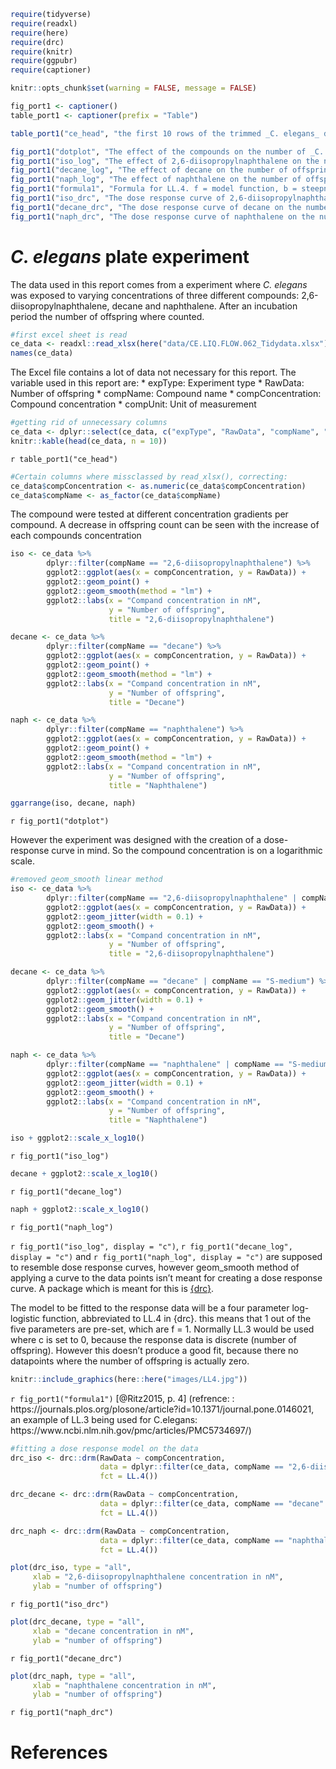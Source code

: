 
```r
require(tidyverse)
require(readxl)
require(here)
require(drc)
require(knitr)
require(ggpubr)
require(captioner)
```

```r
knitr::opts_chunk$set(warning = FALSE, message = FALSE)
```

```r
fig_port1 <- captioner()
table_port1 <- captioner(prefix = "Table")
```

```r
table_port1("ce_head", "the first 10 rows of the trimmed _C. elegans_ data")
```

```r
fig_port1("dotplot", "The effect of the compounds on the number of _C. elegans_ offspring.")
fig_port1("iso_log", "The effect of 2,6-diisopropylnaphthalene on the number of offspring of _C. elegans_. The X-axis is logmarithmicly scaled")
fig_port1("decane_log", "The effect of decane on the number of offspring of _C. elegans_. The X-axis is logmarithmicly scaled")
fig_port1("naph_log", "The effect of naphthalene on the number of offspring of _C. elegans_. The X-axis is logmarithmicly scaled")
fig_port1("formula1", "Formula for LL.4. f = model function, b = steepness of curve, c = lower limit of the response, d = upper limit of the response and e = ED50.")
fig_port1("iso_drc", "The dose response curve of 2,6-diisopropylnaphthalene on the number of offspring of C. elegans. A decrease in number of offspring in __C. elegans__ after incubation with 2,6-diisopropylnaphthalene is seen. However the curve is not steep.")
fig_port1("decane_drc", "The dose response curve of decane on the number of offspring of C. elegans. Decane has a negative effect on the number of offspring of C. elegans which seems to start around a decane concentration of 4.99e-02. The curve is also very steep.")
fig_port1("naph_drc", "The dose response curve of naphthalene on the number of offspring of C. elegans. Decane has a negative effect on the number of offspring of C. elegans which seems to start around a naphthalene concentration of 4.99e-01. The curve is also very steep.")
```

# _C. elegans_ plate experiment

The data used in this report comes from a experiment where _C. elegans_ was exposed to varying concentrations of three different compounds: 2,6-diisopropylnaphthalene, decane and naphthalene. After an incubation period the number of offspring where counted.  

```r
#first excel sheet is read
ce_data <- readxl::read_xlsx(here("data/CE.LIQ.FLOW.062_Tidydata.xlsx"))
names(ce_data)
```


The Excel file contains a lot of data not necessary for this report. The variable used in this report are:
* expType:               Experiment type
* RawData:               Number of offspring
* compName:              Compound name
* compConcentration:     Compound concentration
* compUnit:              Unit of measurement  


```{r)}
#getting rid of unnecessary columns
ce_data <- dplyr::select(ce_data, c("expType", "RawData", "compName", "compConcentration", "compUnit"))
knitr::kable(head(ce_data, n = 10))
```
`r table_port1("ce_head")`


```r
#Certain columns where missclassed by read_xlsx(), correcting:
ce_data$compConcentration <- as.numeric(ce_data$compConcentration)
ce_data$compName <- as_factor(ce_data$compName)
```

The compound were tested at different concentration gradients per compound. A decrease in offspring count can be seen with the increase of each compounds concentration

```r
iso <- ce_data %>% 
        dplyr::filter(compName == "2,6-diisopropylnaphthalene") %>%
        ggplot2::ggplot(aes(x = compConcentration, y = RawData)) +
        ggplot2::geom_point() +
        ggplot2::geom_smooth(method = "lm") +
        ggplot2::labs(x = "Compand concentration in nM",
                      y = "Number of offspring",
                      title = "2,6-diisopropylnaphthalene")

decane <- ce_data %>% 
        dplyr::filter(compName == "decane") %>%
        ggplot2::ggplot(aes(x = compConcentration, y = RawData)) +
        ggplot2::geom_point() +
        ggplot2::geom_smooth(method = "lm") +
        ggplot2::labs(x = "Compand concentration in nM",
                      y = "Number of offspring",
                      title = "Decane")

naph <- ce_data %>% 
        dplyr::filter(compName == "naphthalene") %>%
        ggplot2::ggplot(aes(x = compConcentration, y = RawData)) +
        ggplot2::geom_point() +
        ggplot2::geom_smooth(method = "lm") +
        ggplot2::labs(x = "Compand concentration in nM",
                      y = "Number of offspring",
                      title = "Naphthalene")
```

```r
ggarrange(iso, decane, naph)
```

`r fig_port1("dotplot")`

However the experiment was designed with the creation of a dose-response curve in mind. So the compound concentration is on a logarithmic scale. 
 
```r
#removed geom_smooth linear method
iso <- ce_data %>% 
        dplyr::filter(compName == "2,6-diisopropylnaphthalene" | compName == "S-medium") %>%
        ggplot2::ggplot(aes(x = compConcentration, y = RawData)) +
        ggplot2::geom_jitter(width = 0.1) +
        ggplot2::geom_smooth() +
        ggplot2::labs(x = "Compand concentration in nM",
                      y = "Number of offspring",
                      title = "2,6-diisopropylnaphthalene")

decane <- ce_data %>% 
        dplyr::filter(compName == "decane" | compName == "S-medium") %>%
        ggplot2::ggplot(aes(x = compConcentration, y = RawData)) +
        ggplot2::geom_jitter(width = 0.1) +
        ggplot2::geom_smooth() +
        ggplot2::labs(x = "Compand concentration in nM",
                      y = "Number of offspring",
                      title = "Decane")

naph <- ce_data %>% 
        dplyr::filter(compName == "naphthalene" | compName == "S-medium") %>%
        ggplot2::ggplot(aes(x = compConcentration, y = RawData)) +
        ggplot2::geom_jitter(width = 0.1) +
        ggplot2::geom_smooth() +
        ggplot2::labs(x = "Compand concentration in nM",
                      y = "Number of offspring",
                      title = "Naphthalene")
```


```r
iso + ggplot2::scale_x_log10()
```
`r fig_port1("iso_log")`

```r
decane + ggplot2::scale_x_log10()
```
`r fig_port1("decane_log")`

```r
naph + ggplot2::scale_x_log10()
```
`r fig_port1("naph_log")`

`r fig_port1("iso_log", display = "c")`, `r fig_port1("decane_log", display = "c")` and `r fig_port1("naph_log", display = "c")` are supposed to resemble dose response curves, however geom_smooth method of applying a curve to the data points isn't meant for creating a dose response curve. A package which is meant for this is [{drc}](https://cran.r-project.org/web/packages/drc/index.html).

The model to be fitted to the response data will be a four parameter log-logistic function, abbreviated to LL.4 in {drc}. this means that 1 out of the five parameters are pre-set, which are f = 1. 
Normally LL.3 would be used where c is set to 0, because the response data is discrete (number of offspring). However this doesn't produce a good fit, because there no datapoints where the number of offspring is actually zero.

```r
knitr::include_graphics(here::here("images/LL4.jpg"))
```

`r fig_port1("formula1")` [@Ritz2015, p. 4] 
(refrence: : https://journals.plos.org/plosone/article?id=10.1371/journal.pone.0146021, 
an example of LL.3 being used for C.elegans: https://www.ncbi.nlm.nih.gov/pmc/articles/PMC5734697/)

```r
#fitting a dose response model on the data
drc_iso <- drc::drm(RawData ~ compConcentration,
                    data = dplyr::filter(ce_data, compName == "2,6-diisopropylnaphthalene" | compName == "S-medium"),
                    fct = LL.4())

drc_decane <- drc::drm(RawData ~ compConcentration,
                    data = dplyr::filter(ce_data, compName == "decane"| compName == "S-medium"),
                    fct = LL.4()) 

drc_naph <- drc::drm(RawData ~ compConcentration,
                    data = dplyr::filter(ce_data, compName == "naphthalene"| compName == "S-medium"),
                    fct = LL.4())
```

```r
plot(drc_iso, type = "all", 
     xlab = "2,6-diisopropylnaphthalene concentration in nM",
     ylab = "number of offspring")
```

`r fig_port1("iso_drc")`

```r
plot(drc_decane, type = "all",
     xlab = "decane concentration in nM",
     ylab = "number of offspring")
```

`r fig_port1("decane_drc")`

```r
plot(drc_naph, type = "all", 
     xlab = "naphthalene concentration in nM",
     ylab = "number of offspring")
```

`r fig_port1("naph_drc")`

# References









